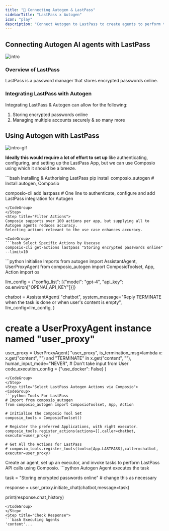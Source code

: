 ```yaml
---
title: "🚀 Connecting Autogen & LastPass"
sidebarTitle: "LastPass x Autogen"
icon: "play"
description: "Connect Autogen to LastPass to create agents to perform tasks using natural language"
---
```


## Connecting Autogen AI agents with LastPass
![intro](/media/intro.jpg)

### Overview of LastPass

LastPass is a password manager that stores encrypted passwords online.

### Integrating LastPass with Autogen

Integrating LastPass & Autogen can allow for the following:

1. Storing encrypted passwords online
2. Managing multiple accounts securely
& so many more

## Using Autogen with LastPass
![intro-gif](/media/intro.gif)
<Steps>
<Step title="Setting Up the Environment">

**Ideally this would require a lot of effort to set up** like authenticating, configuring, and setting up the LastPass App, but we can use Composio using which it should be a breeze.

<CodeGroup>
```bash Installing & Authorising LastPass
pip install composio_autogen # Install autogen, Composio 

composio-cli add lastpass # One line to authenticate, configure and add LastPass integration for Autogen
```
</CodeGroup>
</Step>
<Step title="Filter Actions">
Composio supports over 100 actions per app, but supplying all to Autogen agents reduces accuracy.
Selecting actions relevant to the use case enhances accuracy.

<CodeGroup>
```bash Select Specific Actions by Usecase
composio-cli get-actions lastpass "Storing encrypted passwords online" --limit=10
```
</CodeGroup>

</Step>
<Step title="Import Base Packages">

<CodeGroup>
```python Initialise Imports
from autogen import AssistantAgent, UserProxyAgent
from composio_autogen import ComposioToolset, App, Action
import os

llm_config = {"config_list": [{"model": "gpt-4", "api_key": os.environ["OPENAI_API_KEY"]}]}

chatbot = AssistantAgent(
    "chatbot",
    system_message="Reply TERMINATE when the task is done or when user's content is empty",
    llm_config=llm_config,
)

# create a UserProxyAgent instance named "user_proxy"
user_proxy = UserProxyAgent(
    "user_proxy",
    is_termination_msg=lambda x: x.get("content", "") and "TERMINATE" in x.get("content", ""),
    human_input_mode="NEVER", # Don't take input from User
    code_execution_config = {"use_docker": False}
)
```
</CodeGroup>
</Step>
<Step title="Select LastPass Autogen Actions via Composio">
<CodeGroup>
```python Tools For LastPass
# Import from composio_autogen
from composio_autogen import ComposioToolset, App, Action

# Initialise the Composio Tool Set
composio_tools = ComposioToolset()

# Register the preferred Applications, with right executor. 
composio_tools.register_actions(actions=[],caller=chatbot, executor=user_proxy)

# Get All the Actions for LastPass
# composio_tools.register_tools(tools=[App.LASTPASS],caller=chatbot, executor=user_proxy) 
```
</CodeGroup>
</Step>
<Step title="Execute the Agent">
Create an agent, set up an executor, and invoke tasks to perform LastPass API calls using Composio. 
<CodeGroup>
```python Autogen Agent executes the task

task = "Storing encrypted passwords online" # change this as necessary

response = user_proxy.initiate_chat(chatbot,message=task)

print(response.chat_history)
```
</CodeGroup>
</Step>
<Step title="Check Response">
```bash Executing Agents
'content'...
```
</Step>
</Steps>
